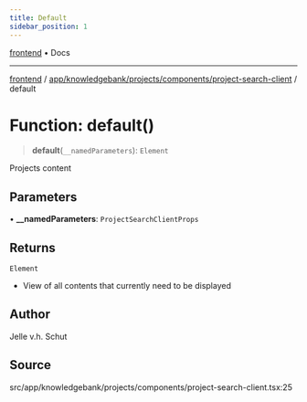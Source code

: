 ```yaml
---
title: Default
sidebar_position: 1
---
```


[frontend](../../../../../..) • Docs

***

[frontend](../../../../../..) / [app/knowledgebank/projects/components/project-search-client](..) / default

# Function: default()

> **default**(`__namedParameters`): `Element`

Projects content

## Parameters

• **\_\_namedParameters**: `ProjectSearchClientProps`

## Returns

`Element`

- View of all contents that currently need to be displayed

## Author

Jelle v.h. Schut

## Source

src/app/knowledgebank/projects/components/project-search-client.tsx:25
